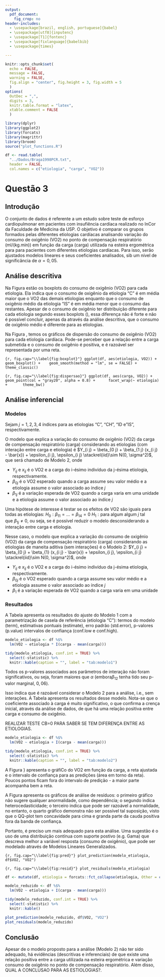 ```yaml
---
output: 
  pdf_document:
    fig_crop: no
header-includes:
  - \usepackage[brazil, english, portuguese]{babel}
  - \usepackage[utf8]{inputenc}
  - \usepackage[T1]{fontenc}
  - \usepackage[fixlanguage]{babelbib}
  - \usepackage{times}

---
```


```r
knitr::opts_chunk$set(
  echo = FALSE, 
  message = FALSE,
  warning = FALSE,
  fig.align = "center", fig.height = 3, fig.width = 5
  )
options(
  OutDec = ",", 
  digits = 3, 
  knitr.table.format = "latex", 
  xtable.comment = FALSE
  )
```

```r
library(dplyr)
library(ggplot2)
library(forcats)
library(magrittr)
library(broom)
source("plot_functions.R")
```

```r
df <- read.table(
  "../Dados/Braga1998PCR.txt", 
  header = FALSE, 
  col.names = c("etiologia", "carga", "VO2"))
```

# Questão 3

## Introdução

O conjunto de dados é referente a um estudo sobre teste de esforço cardiopulmonar em pacientes com insufiência cardíaca realizado no InCor da Faculdade de Medicina da USP. O objetivo é comparar os grupos formados pelas diferentes etiologias cardíacas analisando variação do consumo de oxigênio (VO2) no ponto de compensação respiratório (ml/(kg.min)) em função da carga (carga) utilizada na esteira ergométrica para para pacientes com diferentes etiologias cardíacas. Para isso, serão ajustados modelos lineares e seus coeficientes analisados, sib um nível de significância de $\alpha=0,05$.

## Análise descritiva

Na Figura \ref{fig:boxplot} estão os boxplots do consumo de oxigênio (VO2) para cada etiologia. Ela indica que o consumo de oxigênio da etiologia "C" é em média maior que o VO2 das demais etiologias enquanto que o consumo de oxigênio médio da etiologia "IS" é em média menor que o consumo das restantes. Apesar de o consumo de oxigênio ter distribuição diferente para cada etiologia segundo esses boxplots (\ref{fig:boxplot}), essa diferença não é forte e não é possível concluir, apenas da através da análise descritiva, que o consumo de oxigênio médio é diferente para as etiologias.

Na Figura \ref{fig:dispersao}, temos os gráficos de dispersão do consumo de oxigênio (VO2) para cada etiologia cardíaca. Pode-se perceber que a relação entre a carga submetida e o consumo de oxigênio é positiva, e é razoável ser representada por uma reta.

```{r, fig.cap="\\label{fig:boxplot}"}
ggplot(df, aes(etiologia, VO2)) + 
  geom_boxplot() + 
  geom_smooth(method = "lm", se = FALSE) +
  theme_classic()
```

```{r, fig.cap="\\label{fig:dispersao}"}
ggplot(df, aes(carga, VO2)) + 
  geom_point(col = "gray20", alpha = 0.8) + 
    facet_wrap(~ etiologia) +
      theme_bw()
```

## Análise inferencial

### Modelos

<!-- O modelo que explica a variação do consumo de oxigênio (VO2) da carga de compensação respiratório (carga) desconsiderando as etiologias é $Y_{i j} = \beta_{0} + \beta_{1} (x_{i j} - \bar{x}) + \epsilon_{i j}, \epsilon_{i j} \stackrel{iid}\sim N(0, \sigma^2)$, que será chamado de Modelo 1, onde  -->

<!-- - $Y_{i j}$ e $x_{i j} - \bar{x}$ é o VO2 e a carga (centrada na média) do i-ésimo indivíduo da j-ésima etiologia, respectivamente -->
<!-- - $\beta_{0}$ é o VO2 esperado quando a carga assume seu valor médio -->
<!-- - $\beta_{1}$ é a variação esperada em VO2 quando a carga varia em uma unidade -->

Sejam $j = 1, 2, 3, 4$ índices para as etiologias "C", "CH", "ID e "IS", respectivamente. 

O modelo que explica a variação do consumo de oxigênio (VO2) da carga de compensação respiratório (carga) considerando as etiologias (com interação entre carga e etiologia) é $Y_{i j} = \beta_{0 j} + \beta_{1 j} (x_{i j} - \bar{x}) + \epsilon_{i j}, \epsilon_{i j} \stackrel{iid}\sim N(0, \sigma^2)$, que será chamado de Modelo 2, onde

- $Y_{i j}$ e $x_{i j}$ é o VO2 e a carga do i-ésimo indivíduo da j-ésima etiologia, respectivamente.
- $\beta_{0 j}$ é o VO2 esperado quando a carga assume seu valor médio e a etiologia assume o valor associado ao índice $j$
- $\beta_{1 j}$ é a variação esperada de VO2 quando a carga varia em uma unidade e a etiologia assume o valor associado ao índice $j$

Uma hipótese de interesse é testar se os efeitos de VO2 são iguais para todas as etiologias: $H_0: \beta_{1 1} = ... = \beta_{1 4} = 0$ \textit{versus} $H_1: \text{para algum algum} \ j \ \text{tal que} \ \beta_{1 j} \neq 0$, ou seja, se é possível reduzir o modelo desconsiderando a interação entre carga e etiologia.

Nesse caso, o modelo que explica a variação do consumo de oxigênio (VO2) da carga de compensação respiratório (carga) considerando as etiologias de maneita aditiva (sem interações) é o Modelo 2: $Y_{i j} = \beta_{0 j} + \beta_{1} (x_{i j} - \bar{x}) + \epsilon_{i j}, \epsilon_{i j} \stackrel{iid}\sim N(0, \sigma^2)$, onde

- $Y_{i j}$ e $x_{i j}$ é o VO2 e a carga do i-ésimo indivíduo da j-ésima etiologia, respectivamente.
- $\beta_{0 j}$ é o VO2 esperado quando a carga assume seu valor médio e a etiologia assume o valor associado ao índice $j$
- $\beta_{1}$ é a variação esperada de VO2 quando a carga varia em uma unidade 


### Resultados

A Tabela \ref{tab:modelo1} apresenta os resultados do ajuste do Modelo 1 com a parametrização de casela de referência (etiologia "C"): termos do modelo (term), estimativas pontuais (estimate), erro padrão (std.error), p-valores (p.value) intervalos de confiança (conf.low e conf.high).

```r
modelo_etiologia <- df %$%
  lm(VO2 ~ etiologia * I(carga - mean(carga)))

tidy(modelo_etiologia, conf.int = TRUE) %>% 
  select(-statistic) %>% 
  knitr::kable(caption = "", label = "tab:modelo1")
```

Todos os p-valores associados aos parâmetros de interação não foram significativos, ou seja, foram maiores que $\alpha$ (embora$\beta_{1 2}$ tenha tido seu p-valor marginal, $0,06$).

Isso indica que é razoável considerar o Modelo 2 para a análise, i.e., sem interações. A Tabela \ref{tab:modelo2} apresenta os resultados desse modelo. Nota-se que o coeficiente associado à carga é muito significativo, o que confirma a crença inicial, através da análise de dados, de que há uma relação positiva entre carga e consumo de oxigênio.

REALIZAR TESTE CB=0 PARA SABER SE TEM DIFERENÇA ENTRE AS ETIOLOGIAS.

```r
modelo_etiologia <- df %$%
  lm(VO2 ~ etiologia + I(carga - mean(carga)))

tidy(modelo_etiologia, conf.int = TRUE) %>% 
  select(-statistic) %>% 
  knitr::kable(caption = "", label = "tab:modelo2")
```

A Figura \ref{fig:pred}} apresenta o gráfiCo do VO2 em função da carga, a reta ajustada e o intervalo de confiança para as predições (área em torno da reta). Poucos pontos ficam fora do intervalo de predição - a maior parte acompanha bem a reta.

A Figura \ref{fig:resid} apresenta os gráficos de análise de resíduos: o primeiro gráfico não sugere qualquer anormalidade, como dependência; o segundo indica heterocedasticidade; o terceiro indica que pode ser razoável a normalidade, no entanto, o quarto gráfico demonstra não ser possível tal suposição, visto que o QQ-plot tem concavidade para cima e granda parte da cauda positiva fora da banda de confiança.

Portanto, é preciso um mais adequado para esta análise. Uma sugestão é o uso de uma distribuição contínua com suporte postivo (e.g. Gama) que descreva melhor a variável resposta (consumo de oxigênio), que pode ser modelado através de Modelos Lineares Generalizados.

```{r, fig.cap="\\label{fig:pred}"}
plot_prediction(modelo_etiologia, df$VO2, "VO2")  
```

```{r, fig.cap="\\label{fig:resid}"}
plot_residuals(modelo_etiologia)
```


```r
df <- mutate(df, etiologia = forcats::fct_collapse(etiologia, Other = c("C", "CH"), IS = "IS", ID = "ID"))

modelo_reduzido <- df %$%
  lm(VO2 ~ etiologia + I(carga - mean(carga)))

tidy(modelo_reduzido, conf.int = TRUE) %>% 
  select(-statistic) %>% 
  knitr::kable()

plot_prediction(modelo_reduzido, df$VO2, "VO2")  
plot_residuals(modelo_reduzido)
```


## Conclusão

Apesar de o modelo proposto para a análise (Modelo 2) não ter sido adequado, há evidências (descritivas e inferenciais) de que existe uma relação positiva entre a carga utilizada na esteira ergométrica e variação consumo de oxigênio no ponto de compensação respiratório. Além disso, QUAL A CONCLUSAO PARA AS ESTIOLOGIAS?.

